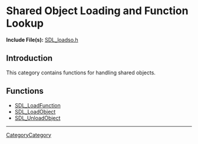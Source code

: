= Shared Object Loading and Function Lookup =

'''Include File(s):'''  [https://github.com/libsdl-org/SDL/blob/SDL2/include/SDL_loadso.h SDL_loadso.h]


== Introduction ==

This category contains functions for handling shared objects.

<!-- #Remove this line and the ## below to use this markup if it becomes relevant to this category -->
<!-- #== Enumerations == -->
<!-- #<<FullSearchCached(category:CategoryEnum CategorySharedObject -title:SGEnumerations)>> -->

<!-- #== Structures == -->
<!-- #<<FullSearchCached(category:CategoryStruct CategorySharedObject -title:SGStructures)>> -->

== Functions ==

<!-- BEGIN CATEGORY LIST -->
* [[SDL_LoadFunction]]
* [[SDL_LoadObject]]
* [[SDL_UnloadObject]]
<!-- END CATEGORY LIST -->

----
[[CategoryCategory]]
